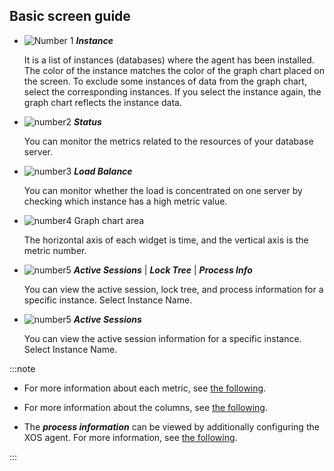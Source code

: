 ## Basic screen guide

<ProdImg img='db-multi-instance.png' desc='Multi-instance Monitoring' />

-   ![Number 1](/img/number-01.png) **_Instance_**

    It is a list of instances (databases) where the agent has been installed. The color of the instance matches the color of the graph chart placed on the screen. To exclude some instances of data from the graph chart, select the corresponding instances. If you select the instance again, the graph chart reflects the instance data.

-   ![number2](/img/number-02.png) **_Status_**

    You can monitor the metrics related to the resources of your database server.

-   ![number3](/img/number-03.png) **_Load Balance_**

    You can monitor whether the load is concentrated on one server by checking which instance has a high metric value.

-   ![number4](/img/number-04.png) Graph chart area

    The horizontal axis of each widget is time, and the vertical axis is the metric number. 

<Xclude product='redis'>

-   ![number5](/img/number-05.png) **_Active Sessions_** | **_Lock Tree_** | **_Process Info_**

    You can view the active session, lock tree, and process information for a specific instance. Select Instance Name.

</Xclude>

<InDoc product='redis'>

-   ![number5](/img/number-05.png) **_Active Sessions_**

    You can view the active session information for a specific instance. Select Instance Name.

</InDoc>

:::note

-   For more information about each metric, see [the following](metrics-data-list).

-   For more information about the columns, see [the following](#info-of-column).

-   The **_process information_** can be viewed by additionally configuring the XOS agent. For more information, see [the following](agent-xos-settings).

:::
